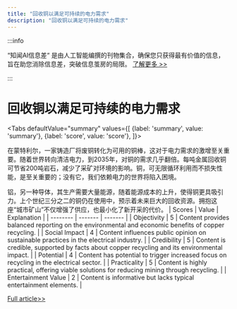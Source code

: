 ```yaml
---
title: "回收铜以满足可持续的电力需求"
description: "回收铜以满足可持续的电力需求"
---
```



:::info

“知闻AI信息差“ 是由人工智能编撰的刊物集合，确保您只获得最有价值的信息，旨在助您消除信息差，突破信息茧房的局限。  [了解更多 >>](/)

:::

# 回收铜以满足可持续的电力需求


<Tabs
	defaultValue="summary"
	values={[
	{label: 'summary', value: 'summary'},
	{label: 'score', value: 'score'},
]}>
<TabItem value="summary">


在蒙特利尔，一家铸造厂将废铜转化为可用的铜棒，这对于电力需求的激增至关重要。随着世界转向清洁电力，到2035年，对铜的需求几乎翻倍。每吨金属回收铜可节省200吨岩石，减少了采矿对环境的影响。铜，可无限循环利用而不损失性能，是至关重要的；没有它，我们依赖电力的世界将陷入困境。

铝，另一种导体，其生产需要大量能源，随着能源成本的上升，使得铜更具吸引力。上个世纪三分之二的铜仍在使用中，预示着未来巨大的回收资源。拥抱这座“城市矿山”不仅增强了供应，也最小化了新开采的代价。
</TabItem>
<TabItem value="score">
	| Scores     | Value   | Explanation |
	| -------- | ------- | ------- |
	| Objectivity  | 5    | Content provides balanced reporting on the environmental and economic benefits of copper recycling.    |
	| Social Impact | 4     | Content influences public opinion on sustainable practices in the electrical industry.    |
	| Credibility    | 5    | Content is credible, supported by facts about copper recycling and its environmental impact.    |
	| Potential    | 4    | Content has potential to trigger increased focus on recycling in the electrical sector.    |
	| Practicality    | 5    | Content is highly practical, offering viable solutions for reducing mining through recycling.    |
	| Entertainment Value    | 2    | Content is informative but lacks typical entertainment elements.    |
</TabItem>
</Tabs>

[Full article>>](https://apnews.com/article/copper-recycling-nexans-mining-electrification-wire-minerals-e61b4a11217528696fb66388ca8a1945)
